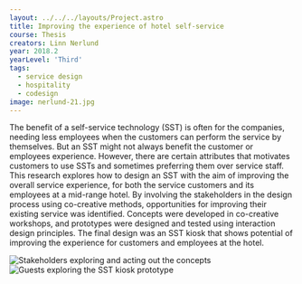 ---
layout: ../../../layouts/Project.astro
title: Improving the experience of hotel self-service
course: Thesis
creators: Linn Nerlund
year: 2018.2
yearLevel: 'Third'
tags:
  - service design
  - hospitality
  - codesign
image: nerlund-21.jpg
---

The benefit of a self-service technology (SST) is often for the companies, needing less employees when the customers can perform the service by themselves. But an SST might not always benefit the customer or employees experience. However, there are certain attributes that motivates customers to use SSTs and sometimes preferring them over service staff. This research explores how to design an SST with the aim of improving the overall service experience, for both the service customers and its employees at a mid-range hotel. By involving the stakeholders in the design process using co-creative methods, opportunities for improving their existing service was identified. Concepts were developed in co-creative workshops, and prototypes were designed and tested using interaction design principles. The final design was an SST kiosk that shows potential of improving the experience for customers and employees at the hotel.


<ImageSet>

![Stakeholders exploring and acting out the concepts](nerlund-15.jpg 'Stakeholders exploring and acting out the concepts')
![Guests exploring the SST kiosk prototype](nerlund-22.jpg 'Guests exploring the SST kiosk prototype')

</ImageSet>
